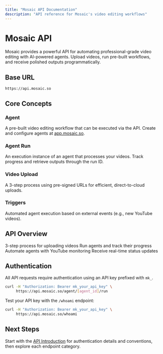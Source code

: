 ```yaml
---
title: "Mosaic API Documentation"
description: "API reference for Mosaic's video editing workflows"
---
```


# Mosaic API

Mosaic provides a powerful API for automating professional-grade video editing with AI-powered agents. Upload videos, run pre-built workflows, and receive polished outputs programmatically.

## Base URL

```text
https://api.mosaic.so
```

## Core Concepts

### Agent
A pre-built video editing workflow that can be executed via the API. Create and configure agents at [app.mosaic.so](https://app.mosaic.so).

### Agent Run
An execution instance of an agent that processes your videos. Track progress and retrieve outputs through the run ID.

### Video Upload
A 3-step process using pre-signed URLs for efficient, direct-to-cloud uploads.

### Triggers
Automated agent execution based on external events (e.g., new YouTube videos).

## API Overview

<CardGroup cols={2}>
  <Card title="Video Upload" icon="upload" href="/overview/video-upload">
    3-step process for uploading videos
  </Card>
  <Card title="Agent Operations" icon="robot" href="/overview/agent-operations">
    Run agents and track their progress
  </Card>
  <Card title="Triggers" icon="bolt" href="/overview/triggers">
    Automate agents with YouTube monitoring
  </Card>
  <Card title="Webhooks" icon="webhook" href="/overview/webhooks">
    Receive real-time status updates
  </Card>
</CardGroup>

## Authentication

All API requests require authentication using an API key prefixed with `mk_`.

```bash
curl -H "Authorization: Bearer mk_your_api_key" \
     https://api.mosaic.so/agent/[agent_id]/run
```

Test your API key with the `/whoami` endpoint:

```bash
curl -H "Authorization: Bearer mk_your_api_key" \
     https://api.mosaic.so/whoami
```

## Next Steps

Start with the [API Introduction](/overview/introduction) for authentication details and conventions, then explore each endpoint category.